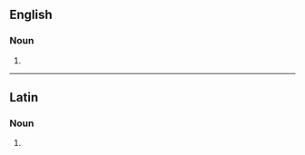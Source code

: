 {{also|mentulæ}}
==English==

===Noun===
{{head|en|noun form}}

# {{plural of|en|mentula}}

----

==Latin==

===Noun===
{{la-noun-form|mentulae|g=f}}

# {{inflection of|la|mentula||gen//dat|s|;|nom//voc|p}}